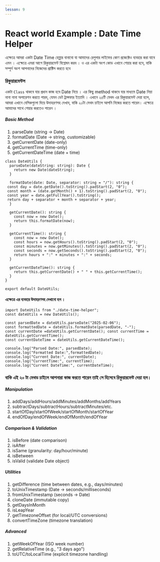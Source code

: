 ```yaml
---
lesson: 9
---
```




# React world Example : Date Time Helper

এক্ষেত্রে আমরা একটা Date Time হেল্পার বানাবো যা আমাদের রেগুলার লাইফের কোণ
প্রজেক্টেও ব্যবহার করা যাবে এমন । এক্ষেত্রে এমরা আগে রিকুয়ারমেন্ট বিশ্লেষন করব ।
ও এর একটা অংশ কোড এখানে শেয়ার করা হবে, বাকি সম্পুর্ন অংশ আপনাদের নিজেদের
প্রাক্টিস করতে হবে

### রিকুয়ারমেন্টস

একটা `Class` থাকবে যার প্রধান কাজ হবে Date নিয়ে । এর কিছু method থাকবে যার
মাধ্যমে Date নিয়া নানা নানা অপারেশন করতে পারব, যেমন ডেট ট্রান্সফার ইত্যাদি ।
এখানে ২৫টি মেথদ এর রিকুয়ারমেন্ট দেয়া হলে, আমরা এখানে বেসিকগুলো দিয়ে উদাহরণসহ
দেখাব, বাকি ২০টা মেথদ চাইলে আপনি নিজের করতে পারেন। এক্ষেত্রে আমাদের সাথে শেয়ার
করতেও পারেন ।

##### Basic Method

1. parseDate (string → Date)
2. formatDate (Date → string, customizable)
3. getCurrentDate (date-only)
4. getCurrentTime (time-only)
5. getCurrentDateTime (date + time)


```tsx 
class DateUtils {
  parseDate(dateString: string): Date {
    return new Date(dateString);
  }

  formatDate(date: Date, separator: string = "/"): string {
 const day = date.getDate().toString().padStart(2, "0");
 const month = (date.getMonth() + 1).toString().padStart(2, "0");
 const year = date.getFullYear().toString();
 return day + separator + month + separator + year;
  }

  getCurrentDate(): string {
    const now = new Date();
    return this.formatDate(now);
  }

  getCurrentTime(): string {
    const now = new Date();
    const hours = now.getHours().toString().padStart(2, "0");
    const minutes = now.getMinutes().toString().padStart(2, "0");
    const seconds = now.getSeconds().toString().padStart(2, "0");
    return hours + ":" + minutes + ":" + seconds;
  }

  getCurrentDateTime(): string {
    return this.getCurrentDate() + " " + this.getCurrentTime();
  }
}

export default DateUtils;
```


#### এক্ষেত্রে এর ব্যবহার উদাহরণসহ দেখানো হল । 
```tsx 
import DateUtils from "./date-time-helper";
const dateUtils = new DateUtils();

const parsedDate = dateUtils.parseDate("2025-02-06"); 
const formattedDate = dateUtils.formatDate(parsedDate, "-"); 
const currentDate =dateUtils.getCurrentDate(); const currentTime = dateUtils.getCurrentTime();
const currentDateTime = dateUtils.getCurrentDateTime();

console.log("Parsed Date:", parsedDate); 
console.log("Formatted Date:",formattedDate);
console.log("Current Date:", currentDate);
console.log("CurrentTime:", currentTime);
console.log("Current DateTime:", currentDateTime);
```

### বাকি এই ২০ টা মেথড চাইলে আপনারা কাজ করতে পারেন তাই সে হিসেবে রিকুয়ারমেন্ট দেয়া হল।

##### Manipulation

1. addDays/addHours/addMinutes/addMonths/addYears
2. subtractDays/subtractHours/subtractMinutes/etc.
3. startOfDay/startOfWeek/startOfMonth/startOfYear
4. endOfDay/endOfWeek/endOfMonth/endOfYear

##### Comparison & Validation

1. isBefore (date comparison)
2. isAfter
3. isSame (granularity: day/hour/minute)
4. isBetween
5. isValid (validate Date object)

##### Utilities

1. getDifference (time between dates, e.g., days/minutes)
2. toUnixTimestamp (Date → seconds/milliseconds)
3. fromUnixTimestamp (seconds → Date)
4. cloneDate (immutable copy)
5. getDaysInMonth
6. isLeapYear
7. getTimezoneOffset (for local/UTC conversions)
8. convertTimeZone (timezone translation)

##### Advanced

1. getWeekOfYear (ISO week number)
2. getRelativeTime (e.g., "3 days ago")
3. toUTC/toLocalTime (explicit timezone handling)
